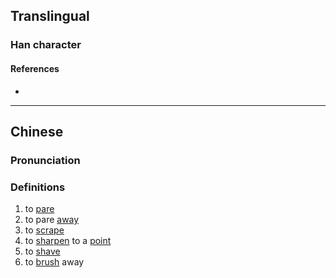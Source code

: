{{character info/new}}
==Translingual==

===Han character===
{{Han char|rn=18|rad=刀|as=12|sn=14|four=|canj=FQLN|ids=⿰粦刂}}

====References====
* {{Han ref|kx=0143.420|hdz=10356.060|uh=3502|ud=13570}}

----

==Chinese==
{{zh-forms}}

===Pronunciation===
{{zh-pron
|m=lín
|m-s=
|c=leon4
|c-t=
|g=
|h=pfs=
|j=
|md=
|mn=lân
|mn-t=
|w=
|x=
|mc=y
|oc=y
|cat=v
}}

===Definitions===
{{zh-hanzi}}

# to [[pare]]
# to pare [[away]]
# to [[scrape]]
# to [[sharpen]] to a [[point]]
# to [[shave]]
# to [[brush]] away